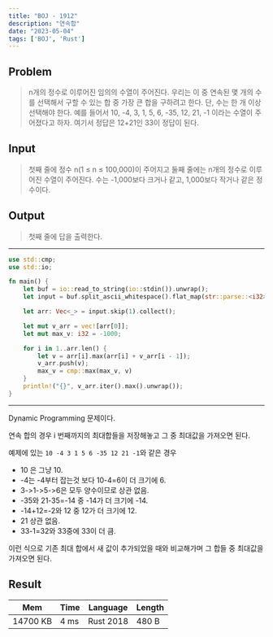 ```yaml
---
title: "BOJ - 1912"
description: "연속합"
date: "2023-05-04"
tags: ['BOJ', 'Rust']
---
```

## Problem
> n개의 정수로 이루어진 임의의 수열이 주어진다. 우리는 이 중 연속된 몇 개의 수를 선택해서 구할 수 있는 합 중 가장 큰 합을 구하려고 한다. 단, 수는 한 개 이상 선택해야 한다. 예를 들어서 10, -4, 3, 1, 5, 6, -35, 12, 21, -1 이라는 수열이 주어졌다고 하자. 여기서 정답은 12+21인 33이 정답이 된다.


## Input
> 첫째 줄에 정수 n(1 ≤ n ≤ 100,000)이 주어지고 둘째 줄에는 n개의 정수로 이루어진 수열이 주어진다. 수는 -1,000보다 크거나 같고, 1,000보다 작거나 같은 정수이다.

## Output
> 첫째 줄에 답을 출력한다.

---
```rust
use std::cmp;
use std::io;

fn main() {
    let buf = io::read_to_string(io::stdin()).unwrap();
    let input = buf.split_ascii_whitespace().flat_map(str::parse::<i32>);

    let arr: Vec<_> = input.skip(1).collect();

    let mut v_arr = vec![arr[0]];
    let mut max_v: i32 = -1000;

    for i in 1..arr.len() {
        let v = arr[i].max(arr[i] + v_arr[i - 1]);
        v_arr.push(v);
        max_v = cmp::max(max_v, v)
    }
    println!("{}", v_arr.iter().max().unwrap());
}
```
---

Dynamic Programming 문제이다.

연속 합의 경우 i 번째까지의 최대합들을 저장해놓고 그 중 최대값을 가져오면 된다.

예제에 있는 ``10 -4 3 1 5 6 -35 12 21 -1``와 같은 경우


+ 10 은 그냥 10.
+ -4는 -4부터 잡는것 보다 10-4=6이 더 크기에 6.
+ 3->1->5->6은 모두 양수이므로 상관 없음.
+ -35와 21-35=-14 중 -14가 더 크기에 -14.
+ -14+12=-2와 12 중 12가 더 크기에 12.
+ 21 상관 없음.
+ 33-1=32와 33중에 33이 더 큼.


이런 식으로 기존 최대 합에서 새 값이 추가되었을 때와 비교해가며 그 합들 중 최대값을 가져오면 된다.

## Result
| Mem      | Time | Language  | Length |
|----------|------|-----------|--------|
| 14700 KB | 4 ms | Rust 2018 | 480 B  |
